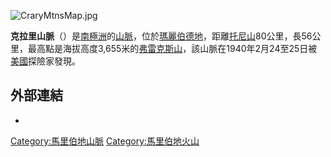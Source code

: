 [[Image:CraryMtnsMap.jpg|thumb]]
{{coord|76|48|S|117|40|W|display=title}}

'''克拉里山脈'''（{{lang-en|Crary Mountains}}）是[[南極洲|南極洲]]的[[山脈|山脈]]，位於[[瑪麗伯德地|瑪麗伯德地]]，距離[[托尼山|托尼山]]80公里，長56公里，最高點是海拔高度3,655米的[[弗雷克斯山|弗雷克斯山]]，該山脈在1940年2月24至25日被[[美國|美國]]探險家發現。

== 外部連結 ==
* {{gnis|id=3276|type=antarid}}

{{DEFAULTSORT:Crary Mountains}}
[[Category:馬里伯地山脈|Category:馬里伯地山脈]]
[[Category:馬里伯地火山|Category:馬里伯地火山]]


{{MarieByrdLand-geo-stub}}